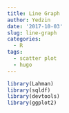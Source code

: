 ```yaml
---
title: Line Graph
author: Yedzin
date: '2017-10-03'
slug: line-graph
categories:
  - R
tags:
  - scatter plot
  - hugo
---
```

```r
library(Lahman)
library(sqldf)
library(devtools)
library(ggplot2)
```

